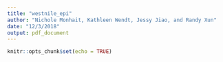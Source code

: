 ```yaml
---
title: "westnile_epi"
author: "Nichole Monhait, Kathleen Wendt, Jessy Jiao, and Randy Xun"
date: "12/3/2018"
output: pdf_document
---
```


```r
knitr::opts_chunk$set(echo = TRUE)
```
